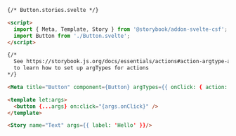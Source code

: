 ```html
{/* Button.stories.svelte */}

<script>
  import { Meta, Template, Story } from '@storybook/addon-svelte-csf';
  import Button from './Button.svelte';
</script>

{/* 
  See https://storybook.js.org/docs/essentials/actions#action-argtype-annotation
  to learn how to set up argTypes for actions
*/}

<Meta title="Button" component={Button} argTypes={{ onClick: { action: "onClick" }, }} />

<template let:args>
  <button {...args} on:click="{args.onClick}" />
</template>

<Story name="Text" args={{ label: 'Hello' }}/>
```
